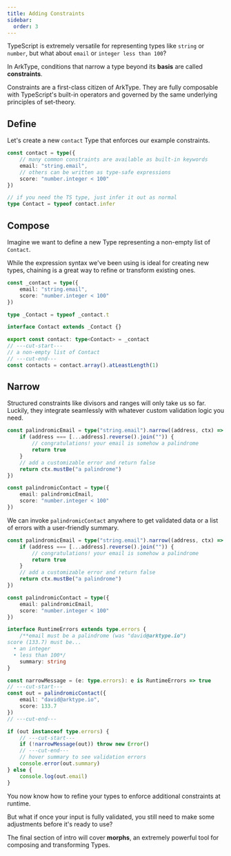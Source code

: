 ```yaml
---
title: Adding Constraints
sidebar:
  order: 3
---
```


TypeScript is extremely versatile for representing types like `string` or `number`, but what about `email` or `integer less than 100`?

In ArkType, conditions that narrow a type beyond its **basis** are called **constraints**.

Constraints are a first-class citizen of ArkType. They are fully composable with TypeScript's built-in operators and governed by the same underlying principles of set-theory.

## Define

Let's create a new `contact` Type that enforces our example constraints.

```ts
const contact = type({
	// many common constraints are available as built-in keywords
	email: "string.email",
	// others can be written as type-safe expressions
	score: "number.integer < 100"
})

// if you need the TS type, just infer it out as normal
type Contact = typeof contact.infer
```

## Compose

Imagine we want to define a new Type representing a non-empty list of `Contact`.

While the expression syntax we've been using is ideal for creating new types, chaining is a great way to refine or transform existing ones.

```ts
const _contact = type({
	email: "string.email",
	score: "number.integer < 100"
})

type _Contact = typeof _contact.t

interface Contact extends _Contact {}

export const contact: type<Contact> = _contact
// ---cut-start---
// a non-empty list of Contact
// ---cut-end---
const contacts = contact.array().atLeastLength(1)
```

## Narrow

Structured constraints like divisors and ranges will only take us so far. Luckily, they integrate seamlessly with whatever custom validation logic you need.

```ts
const palindromicEmail = type("string.email").narrow((address, ctx) => {
	if (address === [...address].reverse().join("")) {
		// congratulations! your email is somehow a palindrome
		return true
	}
	// add a customizable error and return false
	return ctx.mustBe("a palindrome")
})

const palindromicContact = type({
	email: palindromicEmail,
	score: "number.integer < 100"
})
```

We can invoke `palindromicContact` anywhere to get validated data or a list of errors with a user-friendly summary.

```ts
const palindromicEmail = type("string.email").narrow((address, ctx) => {
	if (address === [...address].reverse().join("")) {
		// congratulations! your email is somehow a palindrome
		return true
	}
	// add a customizable error and return false
	return ctx.mustBe("a palindrome")
})

const palindromicContact = type({
	email: palindromicEmail,
	score: "number.integer < 100"
})

interface RuntimeErrors extends type.errors {
	/**email must be a palindrome (was "david@arktype.io")
score (133.7) must be...
  • an integer
  • less than 100*/
	summary: string
}

const narrowMessage = (e: type.errors): e is RuntimeErrors => true
// ---cut-start---
const out = palindromicContact({
	email: "david@arktype.io",
	score: 133.7
})
// ---cut-end---

if (out instanceof type.errors) {
	// ---cut-start---
	if (!narrowMessage(out)) throw new Error()
	// ---cut-end---
	// hover summary to see validation errors
	console.error(out.summary)
} else {
	console.log(out.email)
}
```

You now know how to refine your types to enforce additional constraints at runtime.

But what if once your input is fully validated, you still need to make some adjustments before it's ready to use?

The final section of intro will cover **morphs**, an extremely powerful tool for composing and transforming Types.
